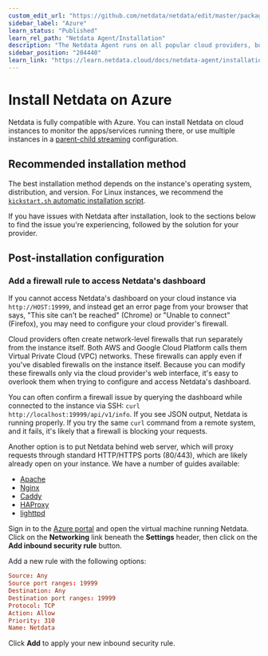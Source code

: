 ```yaml
---
custom_edit_url: "https://github.com/netdata/netdata/edit/master/packaging/installer/methods/azure.md"
sidebar_label: "Azure"
learn_status: "Published"
learn_rel_path: "Netdata Agent/Installation"
description: "The Netdata Agent runs on all popular cloud providers, but often requires additional steps and configuration for full functionality."
sidebar_position: "204440"
learn_link: "https://learn.netdata.cloud/docs/netdata-agent/installation/azure"
---
```



# Install Netdata on Azure

Netdata is fully compatible with Azure. 
You can install Netdata on cloud instances to monitor the apps/services running there, or use
multiple instances in a [parent-child streaming](https://github.com/netdata/netdata/blob/master/src/streaming/README.md) configuration.

## Recommended installation method

The best installation method depends on the instance's operating system, distribution, and version. For Linux instances,
we recommend the [`kickstart.sh` automatic installation script](/docs/netdata-agent/installation/linux).

If you have issues with Netdata after installation, look to the sections below to find the issue you're experiencing,
followed by the solution for your provider.

## Post-installation configuration

### Add a firewall rule to access Netdata's dashboard

If you cannot access Netdata's dashboard on your cloud instance via `http://HOST:19999`, and instead get an error page
from your browser that says, "This site can't be reached" (Chrome) or "Unable to connect" (Firefox), you may need to
configure your cloud provider's firewall.

Cloud providers often create network-level firewalls that run separately from the instance itself. Both AWS and Google
Cloud Platform calls them Virtual Private Cloud (VPC) networks. These firewalls can apply even if you've disabled
firewalls on the instance itself. Because you can modify these firewalls only via the cloud provider's web interface,
it's easy to overlook them when trying to configure and access Netdata's dashboard.

You can often confirm a firewall issue by querying the dashboard while connected to the instance via SSH: `curl
http://localhost:19999/api/v1/info`. If you see JSON output, Netdata is running properly. If you try the same `curl`
command from a remote system, and it fails, it's likely that a firewall is blocking your requests.

Another option is to put Netdata behind web server, which will proxy requests through standard HTTP/HTTPS ports
(80/443), which are likely already open on your instance. We have a number of guides available:

-   [Apache](/docs/netdata-agent/configuration/running-the-netdata-agent-behind-a-reverse-proxy/apache)
-   [Nginx](/docs/netdata-agent/configuration/running-the-netdata-agent-behind-a-reverse-proxy/nginx)
-   [Caddy](/docs/netdata-agent/configuration/running-the-netdata-agent-behind-a-reverse-proxy/caddy)
-   [HAProxy](/docs/netdata-agent/configuration/running-the-netdata-agent-behind-a-reverse-proxy/haproxy)
-   [lighttpd](/docs/netdata-agent/configuration/running-the-netdata-agent-behind-a-reverse-proxy/lighttpd-v1.4.x)

Sign in to the [Azure portal](https://portal.azure.com) and open the virtual machine running Netdata. Click on the
**Networking** link beneath the **Settings** header, then click on the **Add inbound security rule** button.

Add a new rule with the following options:

```conf
Source: Any
Source port ranges: 19999
Destination: Any
Destination port ranges: 19999
Protocol: TCP
Action: Allow
Priority: 310
Name: Netdata
```

Click **Add** to apply your new inbound security rule.


